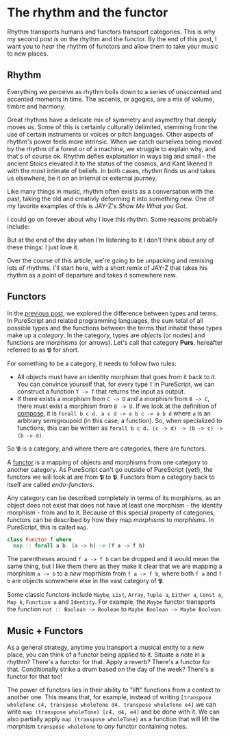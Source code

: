 
# The rhythm and the functor

Rhythm transports humans and functors transport categories. This is why my second post is on the rhythm and the functor. By the end of this post, I want you to _hear_ the rhythm of functors and allow them to take your music to new places.

## Rhythm

Everything we perceive as rhythm boils down to a series of unaccented and accented moments in time. The accents, or agogics, are a mix of volume, timbre and harmony.

Great rhythms have a delicate mix of symmetry and asymettry that deeply moves us. Some of this is certainly culturally delimited, stemming from the use of certain instruments or voices or pitch languages. Other aspects of rhythm's power feels more intrinsic. When we catch ourselves being moved by the rhythm of a forest or of a machine, we struggle to explain why, and that's of course ok. Rhythm defies explanation in ways big and small - the ancient Stoics elevated it to the status of the cosmos, and Kant likened it with the most intimate of beliefs. In both cases, rhythm finds us and takes us elsewhere, be it on an internal or external journey.

Like many things in music, rhythm often exists as a conversation with the past, taking the old and creativly deforming it into something new. One of my favorite examples of this is JAY-Z's _Show Me What you Got_.

I could go on forever about why I love this rhythm. Some reasons probably include:

But at the end of the day when I'm listening to it I don't think about any of these things: I just love it.

Over the course of this article, we're going to be unpacking and remixing lots of rhythms. I'll start here, with a short remix of JAY-Z that takes his rhythm as a point of departure and takes it somewhere new.

## Functors

In the [previous post](), we explored the difference between types and terms. In PureScript and related programming languages, the sum total of all possible types and the functions between the terms that inhabit these types make up a _category_. In the category, types are _objects_ (or nodes) and functions are _morphisms_ (or arrows). Let's call that category **Purs**, hereafter referred to as 𝕻 for short.

For something to be a category, it needs to follow two rules:

- All objects must have an identity morphism that goes from it back to it. You can convince yourself that, for every type `T` in PureScript, we can construct a function `T -> T` that returns the input as output.
- If there exists a morphism from `C -> D` and a morphism from `B -> C`, there must exist a morphism from `B -> D`. If we look at the definition of [compose](https://pursuit.purescript.org/packages/purescript-prelude/5.0.1/docs/Control.Semigroupoid#t:Semigroupoid), it is `forall b c d. a c d -> a b c -> a b d` where `a` is an arbitrary semigroupoid (in this case, a function). So, when specialized to functions, this can be written as `forall b c d. (c -> d) -> (b -> c) -> (b -> d)`.

So 𝕻 is a category, and where there are categories, there are functors.

A [functor](https://bartoszmilewski.com/2015/01/20/functors/) is a mapping of objects and morphisms from one category to another category. As PureScript can't go outside of PureScript (yet!), the functors we will look at are from 𝕻 to 𝕻. Functors from a category back to itself are called _endo-functors_.

Any category can be described completely in terms of its morphisms, as an object does not exist that does not have at least one morphism - the identity morphism - from and to it. Because of this special property of categories, functors can be described by how they map _morphisms_ to _morphisms_. In PureScript, this is called `map`.

```haskell
class Functor f where
  map :: forall a b. (a -> b) -> (f a -> f b)
```

The parentheses around `f a -> f b` can be dropped and it would mean the same thing, but I like them there as they make it clear that we are mapping a morphism `a -> b` to a _new_ moprhism from `f a -> f b`, where both `f a` and `f b` are objects somewhere else in the vast category of 𝕻.

Some classic functors include `Maybe`, `List`, `Array`, `Tuple a`, `Either a`, `Const a`, `Map k`, `Function a` and `Identity`. For example, the `Maybe` functor transports the function `not :: Boolean -> Boolean` to `Maybe Boolean -> Maybe Boolean`.

## Music + Functors

As a general strategy, anytime you transport a musical entity to a new place, you can think of a functor being applied to it. Situate a note in a rhythm? There's a functor for that. Apply a reverb? There's a functor for that. Conditionally strike a drum based on the day of the week? There's a functor for that too!

The power of functors lies in their ability to "lift" functions from a context to another one. This means that, for example, instead of writing `[transpose wholeTone c4, transpose wholeTone d4, transpose wholeTone e4]` we can write `map (transpose wholeTone) [c4, d4, e4]` and be done with it. We can also partially apply `map (transpose wholeTone)` as a function that will lift the morphism `transpose wholeTone` to _any_ functor containing notes.

<Footer />

